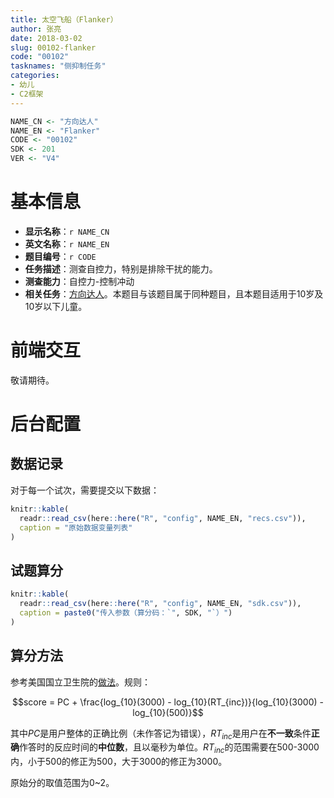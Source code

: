 ```yaml
---
title: 太空飞船（Flanker）
author: 张亮
date: 2018-03-02
slug: 00102-flanker
code: "00102"
tasknames: "侧抑制任务"
categories:
- 幼儿
- C2框架
---
```


```r
NAME_CN <- "方向达人"
NAME_EN <- "Flanker"
CODE <- "00102"
SDK <- 201
VER <- "V4"
```

# 基本信息

* **显示名称**：`r NAME_CN`
* **英文名称**：`r NAME_EN`
* **题目编号**：`r CODE`
* **任务描述**：测查自控力，特别是排除干扰的能力。
* **测查能力**：自控力-控制冲动
* **相关任务**：[方向达人](`r blogdown::shortcode("relref", "00101_Flanker")`)。本题目与该题目属于同种题目，且本题目适用于10岁及10岁以下儿童。

# 前端交互

敬请期待。

# 后台配置

## 数据记录

对于每一个试次，需要提交以下数据：

```r
knitr::kable(
  readr::read_csv(here::here("R", "config", NAME_EN, "recs.csv")),
  caption = "原始数据变量列表"
)
```

## 试题算分

```r
knitr::kable(
  readr::read_csv(here::here("R", "config", NAME_EN, "sdk.csv")),
  caption = paste0("传入参数（算分码：`", SDK, "`）")
)
```

## 算分方法

参考美国国立卫生院的[做法](www.healthmeasures.net/images/nihtoolbox/Technical_Manuals/Cognition/Toolbox_Flanker_Inhibitory_Control_and_Attention_Test_Technical_Manual.pdf)。规则：

$$score = PC + \frac{log_{10}(3000) - log_{10}(RT_{inc})}{log_{10}(3000) - log_{10}(500)}$$

其中$PC$是用户整体的正确比例（未作答记为错误），$RT_{inc}$是用户在**不一致**条件**正确**作答时的反应时间的**中位数**，且以毫秒为单位。$RT_{inc}$的范围需要在500-3000内，小于500的修正为500，大于3000的修正为3000。

原始分的取值范围为0~2。

